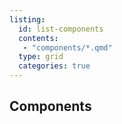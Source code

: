 ```yaml
---
listing: 
  id: list-components
  contents: 
   - "components/*.qmd"
  type: grid
  categories: true
---
```


## Components


::: {#list-resources}
:::


